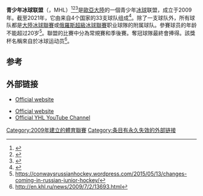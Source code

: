 {{Infobox Sports league
| title          =青年冰球联赛
| current_season =

| pixels         =
| caption        =
| Formerly       =
| sport          =[[冰球|冰球]]
| founded        =2009
| fame           =

| inaugural      =
| teams          = 33
| country        = <!-- {{AUT}} (一支球隊)<br/> --> <!-- {{BLR}} (一支球隊)<br/> --> <!-- {{CZE}} (一支球隊)<br/> --> {{CHN}} (一支球隊)<br/>{{KAZ}} (兩支球隊)<br/>{{LAT}} (一支球隊)<br />{{RUS}} (29支球隊)<!-- <br>{{UKR}} (一支球隊) -->
| qualification  =
| folded         =
| website        =[http://mhl.khl.ru/ mhl.khl.ru]
| singles        =
| ceo            =
| Director       =
| TV             = KHL-TV<ref>{{cite web |url=http://mhl.khl.ru/news/index.php?ELEMENT_ID=344 |title=Телетрансляции матчей МХЛ – уже с ноября! |publisher=KHL.ru |access-date=2009-11-03 }}</ref><br /> [[拉脫維亞電視台|拉脫維亞電視台]] 
| related_comps  =[[大陸冰球聯賽|大陸冰球聯賽]]<br />[[俄羅斯超級冰球聯賽|俄羅斯超級冰球聯賽]]<br />{{link-en|Supreme Hockey League Championship}}<br />{{link-en|National Junior Hockey League}}
| Founder        =
}}'''青少年冰球联盟'''（{{Lang-ru|Молодежная Хоккейная Лига (МХЛ)|'''M'''olodezhnaya '''H'''okkeinaya '''L'''iga}}，MHL）<ref>{{Cite web|title=Archived copy|url=http://mhl.khl.ru/en/about/?ELEMENT_ID=1966|accessdate=2013-10-04|archiveurl=https://web.archive.org/web/20131004000238/http://mhl.khl.ru/en/about/?ELEMENT_ID=1966|archivedate=2013-10-04}}</ref><ref>{{Cite web|title=KHL Junior Draft Is Over|url=http://en.khl.ru/news/2009/6/1/23421.html|accessdate=2010-01-09|publisher=KHL.ru}}</ref><ref>{{Cite web|title=The Future is Now|url=http://en.khl.ru/news/2009/10/5/23673.html|accessdate=2009-10-15|publisher=khl.ru}}</ref>是[[歐亞大陸|歐亞大陸]]的一個青少年[[冰球|冰球]]联盟，成立于2009年。截至2021年，它由来自4个国家的33支球队组成<ref name="aboutMHL">{{Cite web|url=http://mhl.khl.ru/about/?ELEMENT_ID=1966|accessdate=2012-05-16|publisher=mhl.khl.ru|language=ru}}</ref>。除了一支球队外，所有球队都是[[大陸冰球聯賽|大陸冰球聯賽]]或[[俄羅斯超級冰球聯賽|俄羅斯超級冰球聯賽]]职业球隊的附属球队。參賽球员的年龄不能超过20岁<ref>https://conwaysrussianhockey.wordpress.com/2015/05/13/changes-coming-in-russian-junior-hockey/</ref>。聯盟的比賽中分為常規賽和季後賽。奪冠球隊最終會捧得{{link-en|哈尔拉莫夫杯|Kharlamov Cup}}。該獎杯名稱來自於冰球运动员{{link-en|瓦列里·哈尔拉莫夫|Valeri Kharlamov}}<ref>http://en.khl.ru/news/2009/7/2/13693.html</ref>。

== 参考 ==
{{Reflist|2}}

== 外部链接 ==

* {{In lang|ru}} [http://mhl.khl.ru/ Official website]
* [http://engmhl.khl.ru/ Official website]
* [https://www.youtube.com/user/YouthHockeyLeague Official YHL YouTube Channel]

[[Category:2009年建立的體育聯賽|Category:2009年建立的體育聯賽]]
[[Category:条目有永久失效的外部链接|Category:条目有永久失效的外部链接]]